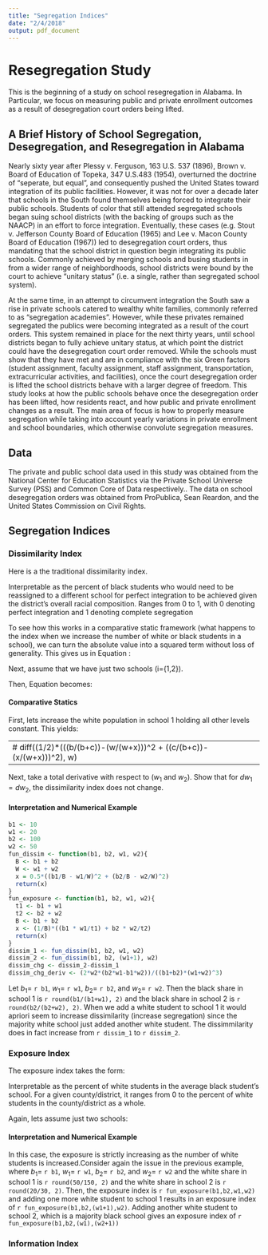 ```yaml
---
title: "Segregation Indices"
date: "2/4/2018"
output: pdf_document
---
```

# Resegregation Study
This is the beginning of a study on school resegregation in Alabama. In Particular, we focus on measuring public and private enrollment outcomes as a result of desegregation court orders being lifted.

## A Brief History of School Segregation, Desegregation, and Resegregation in Alabama
Nearly sixty year after Plessy v. Ferguson, 163 U.S. 537 (1896), Brown v. Board of Education of Topeka, 347 U.S.483 (1954), overturned the doctrine of "seperate, but equal", and consequently pushed the United States toward integration of its public facilities. However, it was not for over a decade later that schools in the South found themselves being forced to integrate their public schools. Students of color that still attended segregated schools began suing school districts (with the backing of groups such as the NAACP) in an effort to force integration. Eventually, these cases (e.g. Stout v. Jefferson County Board of Education (1965) and Lee v. Macon County Board of Education (1967)) led to desegregation court orders, thus mandating that the school district in question begin integrating its public schools. Commonly achieved by merging schools and busing students in from a wider range of neighbordhoods, school districts were bound by the court to achieve "unitary status" (i.e. a single, rather than segregated school system). 

At the same time, in an attempt to circumvent integration the South saw a rise in private schools catered to wealthy white families, commonly referred to as "segregation academies". However, while these privates remained segregated the publics were becoming integrated as a result of the court orders. This system remained in place for the next thirty years, until school districts began to fully achieve unitary status, at which point the district could have the desegregation court order removed. While the schools must show that they have met and are in compliance with the six Green factors (student assignment, faculty assignment, staff assignment, transportation, extracurricular activities, and facilities), once the court desegregation order is lifted the school districts behave with a larger degree of freedom. This study looks at how the public schools behave once the desegregation order has been lifted, how residents react, and how public and private enrollment changes as a result. The main area of focus is how to properly measure segregation while taking into account yearly variations in private enrollment and school boundaries, which otherwise convolute segregation measures.

## Data
The private and public school data used in this study was obtained from the National Center for Education Statistics via the Private School Universe Survey (PSS) and Common Core of Data respectively.. The data on school desegregation orders was obtained from ProPublica, Sean Reardon, and the United States Commission on Civil Rights.

## Segregation Indices

### Dissimilarity Index

Here is a the traditional dissimilarity index. 

\begin{equation}\label{dissim:base} D_t=\frac{1}{2}\sum_{i=1}^{n}\left|\frac{b_{it}}{B_{t}}-\frac{w_{it}}{W_{t}}\right|\end{equation}

Interpretable as the percent of black students who would need to be reassigned to a different school for perfect integration to be achieved given the district’s overall racial composition. Ranges from 0 to 1, with 0 denoting perfect integration and 1 denoting
complete segregation

To see how this works in a comparative static framework (what happens to the index when we increase the number of white or black students in a school), we can turn the absolute value into a squared term without loss of generality. This gives us in Equation \ref{dissim:squared}:

\begin{equation}\label{dissim:squared} D=\frac{1}{2}\sum_{i=1}^{n}\left(\frac{b_{i}}{B}-\frac{w_{i}}{W}\right)^{2}\end{equation}

Next, assume that we have just two schools (i={1,2}).

Then, Equation \ref{dissim:squared} becomes:

\begin{equation}\label{dissim:twoSchools}
DT = \frac{1}{2} \left(\left(\frac{b_1}{b_1+b_2} - \frac{w_1}{w_1 + w_2} \right)^2 + \left(\frac{b_2}{b_1+b_2} - \frac{w_2}{w_1 + w_2} \right)^2 \right)
\end{equation}

#### Comparative Statics

First, lets increase the white population in school 1 holding all other levels constant. This yields:

\begin{equation}\label{dissim:diffwhite}
\frac{\partial D}{\partial{w_{1}}}= \frac{2w_{2}(b_{2}w_{1}-b_{1}w_{2})}{(b_{1}+b_{2})(w_{1}+w_{2})^{3}} dw_1
\end{equation}

\begin{align*}
\frac{\partial D}{\partial{w_{1}}} &=
  \begin{cases}
   > 0        & \text{if } \frac{b_1}{w_1}<\frac{b_2}{w_2} \\
   = 0        & \text{if } \frac{b_1}{w_1}=\frac{b_2}{w_2} \\
   < 0        & \text{if } \frac{b_1}{w_1}>\frac{b_2}{w_2}
  \end{cases}
\end{align*}

---
# diff((1/2)*(((b/(b+c))-(w/(w+x)))^2 + ((c/(b+c))-(x/(w+x)))^2), w)
---

Next, take a total derivative with respect to ($w_1$ and $w_2$). Show that for $dw_1=dw_2$, the dissimilarity index does not change.

#### Interpretation and Numerical Example
```r
b1 <- 10
w1 <- 20
b2 <- 100
w2 <- 50
fun_dissim <- function(b1, b2, w1, w2){
  B <- b1 + b2
  W <- w1 + w2
  x = 0.5*((b1/B - w1/W)^2 + (b2/B - w2/W)^2)
  return(x)
}
fun_exposure <- function(b1, b2, w1, w2){
  t1 <- b1 + w1
  t2 <- b2 + w2
  B <- b1 + b2
  x <- (1/B)*((b1 * w1/t1) + b2 * w2/t2)
  return(x)
}
dissim_1 <- fun_dissim(b1, b2, w1, w2)
dissim_2 <- fun_dissim(b1, b2, (w1+1), w2)
dissim_chg <- dissim_2-dissim_1
dissim_chg_deriv <- (2*w2*(b2*w1-b1*w2))/((b1+b2)*(w1+w2)^3)
```

Let  $b_{1} =$ `r b1`, $w_{1} =$ `r w1`, $b_{2} =$ `r b2`, and $w_{2} =$ `r w2`. Then the black share in school 1 is `r round(b1/(b1+w1), 2)` and the black share in school 2 is `r round(b2/(b2+w2), 2)`. When we add a white student to school 1 it would apriori seem to increase dissimilarity (increase segregation) since the majority white school just added another white student. The dissimmilarity does in fact increase from `r dissim_1` to `r dissim_2`. 

### Exposure Index

The exposure index takes the form:

\begin{equation}\label{exposure:base} E =\frac{1}{B}\sum_{i=1}^{n}b_{i}*\frac{w_{i}}{t_{i}} \end{equation}

Interpretable as the percent of white students in the average black student’s school. For a given county/district, it ranges from 0 to the percent of white students in the county/district as a whole.

Again, lets assume just two schools:

\begin{equation}\label{exposure:two} 
E = \frac{1}{b_{1}+b_{2}}\left(b_{1}\frac{w_{1}}{w_{1}+b_{1}} + b_{2}\frac{w_{2}}{w_{2}+b_{2}} \right)
\end{equation}

\begin{equation}\label{exposure:deriv}
\frac{\partial E}{\partial w_1} = \frac{b_{1}^2}{(b_{1}+b_{2})(b_{1}+w_{1})^2}dw_{1}
\end{equation}

\begin{align*}
\frac{\partial E}{\partial{w_{1}}} &=
  \begin{cases}
   = 0        & \text{if } b_{1} = 0 \\
   > 0        & \text{if } b_{1} > 0 
  \end{cases}
\end{align*}

#### Interpretation and Numerical Example

In this case, the exposure is strictly increasing as the number of white students is increased.Consider again the issue in the previous example, where $b_{1} =$ `r b1`, $w_{1} =$ `r w1`, $b_{2} =$ `r b2`, and $w_{2} =$ `r w2` and the white share in school 1 is `r round(50/150, 2)` and the white share in school 2 is `r round(20/30, 2)`. Then, the exposure index is `r fun_exposure(b1,b2,w1,w2)` and adding one more white student to school 1 results in an exposure index of  `r fun_exposure(b1,b2,(w1+1),w2)`. Adding another white student to school 2, which is a majority black school gives an exposure index of `r fun_exposure(b1,b2,(w1),(w2+1))`

### Information Index
